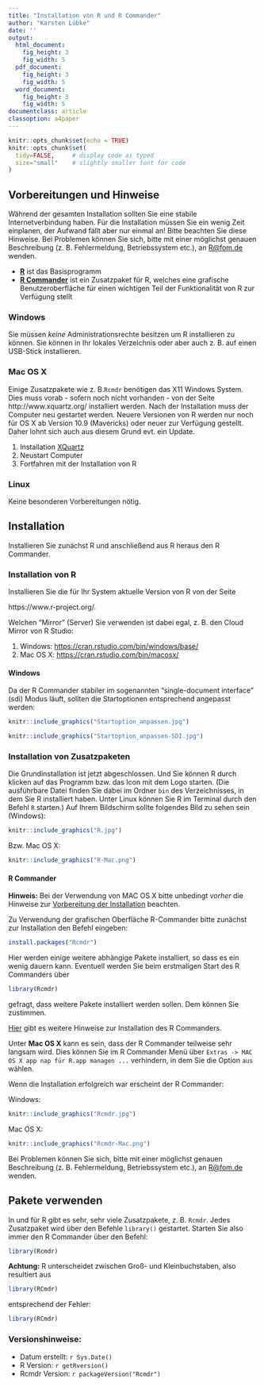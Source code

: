 ```yaml
---
title: "Installation von R und R Commander"
author: "Karsten Lübke"
date: ''
output:
  html_document:
    fig_height: 3
    fig_width: 5
  pdf_document:
    fig_height: 3
    fig_width: 5
  word_document:
    fig_height: 3
    fig_width: 5
documentclass: article
classoption: a4paper
---
```


```r
knitr::opts_chunk$set(echo = TRUE)
knitr::opts_chunk$set(
  tidy=FALSE,     # display code as typed
  size="small"    # slightly smaller font for code
)
```

## Vorbereitungen und Hinweise
Während der gesamten Installation sollten Sie eine stabile Internetverbindung haben. Für die Installation müssen Sie ein wenig Zeit einplanen, der Aufwand fällt aber nur einmal an! Bitte beachten Sie diese Hinweise. Bei Problemen können Sie sich, bitte mit einer möglichst genauen Beschreibung (z. B. Fehlermeldung, Betriebssystem etc.), an <R@fom.de> wenden.

* [**R**](https://www.r-project.org/) ist das Basisprogramm
* [**R Commander**](http://socserv.socsci.mcmaster.ca/jfox/Misc/Rcmdr/) ist ein Zusatzpaket für R, welches eine grafische Benutzeroberfläche für einen wichtigen Teil der Funktionalität von R zur Verfügung stellt


### Windows
Sie müssen *keine* Administrationsrechte besitzen um R installieren zu können. Sie können in Ihr lokales Verzeichnis oder aber auch z. B. auf einen USB-Stick installieren. 

### Mac OS X {#anchor}
Einige Zusatzpakete wie z. B.`Rcmdr` benötigen das X11 Windows System. Dies muss vorab - sofern noch nicht vorhanden - von der Seite http://www.xquartz.org/ installiert werden. Nach der Installation muss der Computer neu gestartet werden. Neuere Versionen von R werden nur noch für OS X ab Version 10.9 (Mavericks) oder neuer zur Verfügung gestellt. Daher lohnt sich auch aus diesem Grund evt. ein Update. 

1.  Installation [XQuartz](http://www.xquartz.org/)
2.  Neustart Computer
3.  Fortfahren mit der Installation von R

### Linux
Keine besonderen Vorbereitungen nötig. 

## Installation 
Installieren Sie zunächst R und anschließend aus R heraus den R Commander.



### Installation von R
Installieren Sie die für Ihr System aktuelle Version von R von der Seite 

https://www.r-project.org/. 

Welchen "Mirror" (Server) Sie verwenden ist dabei egal, z. B. den Cloud Mirror von R Studio:

1.  Windows: [https://cran.rstudio.com/bin/windows/base/](https://cran.rstudio.com/bin/windows/base/)
2.  Mac OS X: [https://cran.rstudio.com/bin/macosx/](https://cran.rstudio.com/bin/macosx/)

#### Windows
Da der R Commander stabiler im sogenannten "single-document interface" (sdi) Modus läuft, sollten die Startoptionen entsprechend angepasst werden:

```r
knitr::include_graphics("Startoption_anpassen.jpg")
```

```r
knitr::include_graphics("Startoption_anpassen-SDI.jpg")
```

### Installation von Zusatzpaketen

Die Grundinstallation ist jetzt abgeschlossen. Und Sie können R durch klicken auf das Programm bzw. das Icon mit dem Logo starten. (Die ausführbare Datei finden Sie dabei im Ordner `bin` des Verzeichnisses, in dem Sie R installiert haben. Unter Linux können Sie R im Terminal durch den Befehl `R` starten.)
Auf Ihrem Bildschirm sollte folgendes Bild zu sehen sein (Windows):

```r
knitr::include_graphics("R.jpg")
```


\newpage
Bzw. Mac OS X:

```r
knitr::include_graphics("R-Mac.png")
```

#### R Commander
**Hinweis:** Bei der Verwendung von MAC OS X bitte unbedingt *vorher* die Hinweise zur [Vorbereitung der Installation](#anchor) beachten. 

Zu Verwendung der grafischen Oberfläche R-Commander bitte zunächst zur Installation den Befehl eingeben:
```r
install.packages("Rcmdr")
```

Hier werden einige weitere abhängige Pakete installiert, so dass es ein wenig dauern kann. Eventuell werden Sie beim erstmaligen Start des R Commanders über
```r
library(Rcmdr)
```
gefragt, dass weitere Pakete installiert werden sollen. Dem können Sie zustimmen.

[Hier](http://socserv.socsci.mcmaster.ca/jfox/Misc/Rcmdr/installation-notes.html) gibt es weitere Hinweise zur Installation des R Commanders.

Unter **Mac OS X** kann es sein, dass der R Commander teilweise sehr langsam wird. Dies können Sie im R Commander Menü über `Extras -> MAC OS X app nap für R.app managen ...` verhindern, in dem Sie die Option `aus` wählen.

Wenn die Installation erfolgreich war erscheint der R Commander:

Windows:

```r
knitr::include_graphics("Rcmdr.jpg")
```


\newpage
Mac OS X:

```r
knitr::include_graphics("Rcmdr-Mac.png")
```

Bei Problemen können Sie sich, bitte mit einer möglichst genauen Beschreibung (z. B. Fehlermeldung, Betriebssystem etc.), an <R@fom.de> wenden.


## Pakete verwenden
In und für R gibt es sehr, sehr viele Zusatzpakete, z. B. `Rcmdr`. Jedes Zusatzpaket wird über den Befehle `library()` gestartet. Starten Sie also immer den R Commander über den Befehl:

```r
library(Rcmdr)
```


**Achtung:** R unterscheidet zwischen Groß- und Kleinbuchstaben, also resultiert aus
```r
library(RCmdr)
```
entsprechend der Fehler:
```r
library(RCmdr)
```

### Versionshinweise:
* Datum erstellt: `r Sys.Date()`
* R Version: `r getRversion()`
* Rcmdr Version: `r packageVersion("Rcmdr")`


